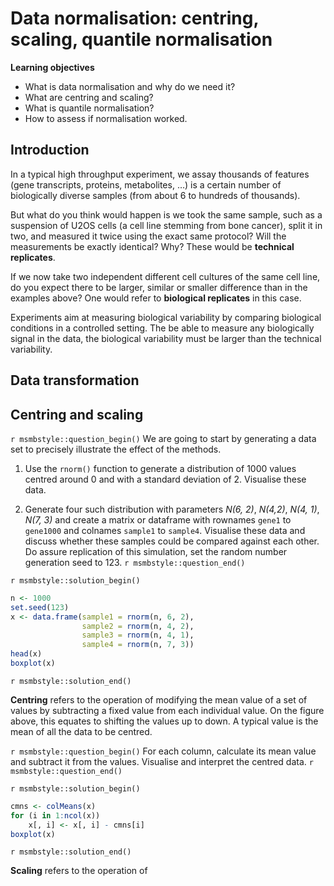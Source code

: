 # Data normalisation: centring, scaling, quantile normalisation {#sec:norm}

**Learning objectives**

- What is data normalisation and why do we need it?
- What are centring and scaling?
- What is quantile normalisation?
- How to assess if normalisation worked.

## Introduction

In a typical high throughput experiment, we assay thousands of
features (gene transcripts, proteins, metabolites, ...) is a certain
number of biologically diverse samples (from about 6 to hundreds of
thousands).

But what do you think would happen is we took the same sample, such as
a suspension of U2OS cells (a cell line stemming from bone cancer),
split it in two, and measured it twice using the exact same protocol?
Will the measurements be exactly identical? Why? These would be
**technical replicates**.

If we now take two independent different cell cultures of the same
cell line, do you expect there to be larger, similar or smaller
difference than in the examples above? One would refer to **biological
replicates** in this case.

<!-- - See technical replication in RNA-Seq paper from Irizayry group. -->
<!-- - Find some data with tech and bio reps. -->

Experiments aim at measuring biological variability by comparing
biological conditions in a controlled setting. The be able to measure
any biologically signal in the data, the biological variability must
be larger than the technical variability.

## Data transformation

## Centring and scaling


`r msmbstyle::question_begin()`
We are going to start by generating a data set to precisely illustrate
the effect of the methods.

1. Use the `rnorm()` function to generate a distribution of 1000
   values centred around 0 and with a standard deviation
   of 2. Visualise these data.

2. Generate four such distribution with parameters *N(6, 2)*,
   *N(4,2)*, *N(4, 1)*, *N(7, 3)* and create a matrix or dataframe
   with rownames `gene1` to `gene1000` and colnames `sample1` to
   `sample4`. Visualise these data and discuss whether these samples
   could be compared against each other. Do assure replication of this
   simulation, set the random number generation seed to 123.
`r msmbstyle::question_end()`


`r msmbstyle::solution_begin()`
```r
n <- 1000
set.seed(123)
x <- data.frame(sample1 = rnorm(n, 6, 2),
                sample2 = rnorm(n, 4, 2),
                sample3 = rnorm(n, 4, 1),
                sample4 = rnorm(n, 7, 3))
head(x)
boxplot(x)
```
`r msmbstyle::solution_end()`


**Centring** refers to the operation of modifying the mean value of a set of
values by subtracting a fixed value from each individual value. On the
figure above, this equates to shifting the values up to down. A
typical value is the mean of all the data to be centred.

`r msmbstyle::question_begin()`
For each column, calculate its mean value and subtract it from the
values. Visualise and interpret the centred data.
`r msmbstyle::question_end()`

`r msmbstyle::solution_begin()`
```r
cmns <- colMeans(x)
for (i in 1:ncol(x))
    x[, i] <- x[, i] - cmns[i]
boxplot(x)
```
`r msmbstyle::solution_end()`

**Scaling** refers to the operation of